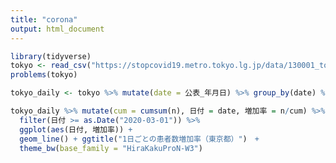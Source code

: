 ```yaml
---
title: "corona"
output: html_document
---
```


```r
library(tidyverse)
tokyo <- read_csv("https://stopcovid19.metro.tokyo.lg.jp/data/130001_tokyo_covid19_patients.csv")
problems(tokyo)

tokyo_daily <- tokyo %>% mutate(date = 公表_年月日) %>% group_by(date) %>% summarize(n = n())

tokyo_daily %>% mutate(cum = cumsum(n), 日付 = date, 増加率 = n/cum) %>%
  filter(日付 >= as.Date("2020-03-01")) %>%
  ggplot(aes(日付, 増加率)) +
  geom_line() + ggtitle("1日ごとの患者数増加率（東京都）")　+
  theme_bw(base_family = "HiraKakuProN-W3")

```
